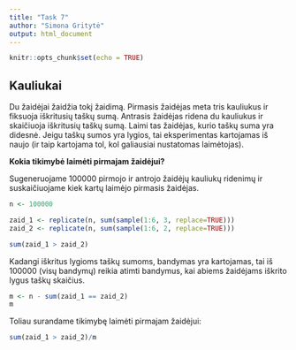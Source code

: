 ```yaml
---
title: "Task 7"
author: "Simona Gritytė"
output: html_document
---
```


```r
knitr::opts_chunk$set(echo = TRUE)
```

## Kauliukai

Du žaidėjai žaidžia tokį žaidimą. Pirmasis žaidėjas meta tris kauliukus ir fiksuoja iškritusių taškų sumą. Antrasis žaidėjas ridena du kauliukus ir skaičiuoja iškritusių taškų sumą. Laimi tas žaidėjas, kurio taškų suma yra didesnė. Jeigu taškų sumos yra lygios, tai eksperimentas kartojamas iš naujo (ir taip kartojama tol, kol galiausiai nustatomas laimėtojas).

**Kokia tikimybė laimėti pirmajam žaidėjui?**

Sugeneruojame 100000 pirmojo ir antrojo žaidėjų kauliukų ridenimų ir suskaičiuojame kiek kartų laimėjo pirmasis žaidėjas.

```r
n <- 100000

zaid_1 <- replicate(n, sum(sample(1:6, 3, replace=TRUE)))
zaid_2 <- replicate(n, sum(sample(1:6, 2, replace=TRUE)))

sum(zaid_1 > zaid_2)
```

Kadangi iškritus lygioms taškų sumoms, bandymas yra kartojamas, tai iš 100000 (visų bandymų) reikia atimti bandymus, kai abiems žaidėjams iškrito lygus taškų skaičius.

```r
m <- n - sum(zaid_1 == zaid_2)
m
```

Toliau surandame tikimybę laimėti pirmajam žaidėjui:

```r
sum(zaid_1 > zaid_2)/m
```
